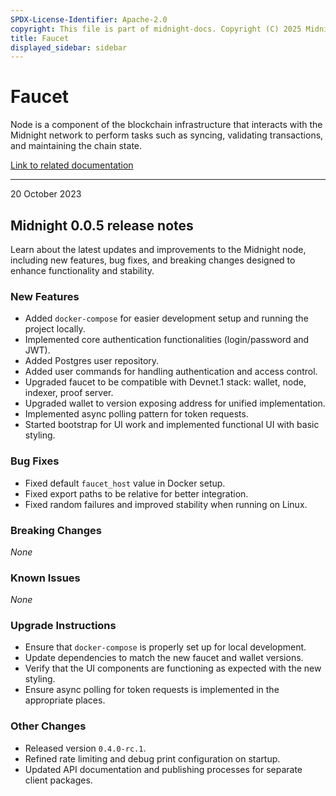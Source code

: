 ```yaml
---
SPDX-License-Identifier: Apache-2.0
copyright: This file is part of midnight-docs. Copyright (C) 2025 Midnight Foundation. Licensed under the Apache License, Version 2.0 (the "License"); You may not use this file except in compliance with the License. You may obtain a copy of the License at http://www.apache.org/licenses/LICENSE-2.0 Unless required by applicable law or agreed to in writing, software distributed under the License is distributed on an "AS IS" BASIS, WITHOUT WARRANTIES OR CONDITIONS OF ANY KIND, either express or implied. See the License for the specific language governing permissions and limitations under the License.
title: Faucet
displayed_sidebar: sidebar
---
```


# Faucet

Node is a component of the blockchain infrastructure that interacts with the Midnight network to perform tasks such as syncing, validating transactions, and maintaining the chain state.

[Link to related documentation](../../develop/nodes-and-dapps/node-endpoints)

---

<div 
  style={{
    marginTop: '0',
    fontSize: '1rem',
    fontWeight: 'normal',
    marginBottom: '0.5rem'
  }}
>
  20 October 2023
</div>

## Midnight 0.0.5 release notes

Learn about the latest updates and improvements to the Midnight node, including new features, bug fixes, and breaking changes designed to enhance functionality and stability.

### New Features
- Added `docker-compose` for easier development setup and running the project locally.  
- Implemented core authentication functionalities (login/password and JWT).  
- Added Postgres user repository.  
- Added user commands for handling authentication and access control.  
- Upgraded faucet to be compatible with Devnet.1 stack: wallet, node, indexer, proof server.  
- Upgraded wallet to version exposing address for unified implementation.  
- Implemented async polling pattern for token requests.  
- Started bootstrap for UI work and implemented functional UI with basic styling.  

### Bug Fixes
- Fixed default `faucet_host` value in Docker setup.  
- Fixed export paths to be relative for better integration.  
- Fixed random failures and improved stability when running on Linux.  

### Breaking Changes
_None_

### Known Issues
_None_

### Upgrade Instructions
- Ensure that `docker-compose` is properly set up for local development.  
- Update dependencies to match the new faucet and wallet versions.  
- Verify that the UI components are functioning as expected with the new styling.  
- Ensure async polling for token requests is implemented in the appropriate places.  

### Other Changes
- Released version `0.4.0-rc.1`.  
- Refined rate limiting and debug print configuration on startup.  
- Updated API documentation and publishing processes for separate client packages.  
